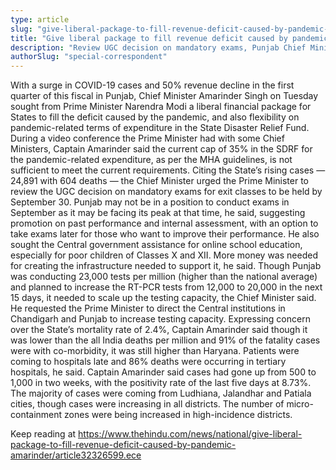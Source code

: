 ```yaml
---
type: article
slug: "give-liberal-package-to-fill-revenue-deficit-caused-by-pandemic-amarinder"
title: "Give liberal package to fill revenue deficit caused by pandemic: Amarinder"
description: "Review UGC decision on mandatory exams, Punjab Chief Minister tells PM"
authorSlug: "special-correspondent"
---
```


With a surge in COVID-19 cases and 50% revenue decline in the first quarter of this fiscal in Punjab, Chief Minister Amarinder Singh on Tuesday sought from Prime Minister Narendra Modi a liberal financial package for States to fill the deficit caused by the pandemic, and also flexibility on pandemic-related terms of expenditure in the State Disaster Relief Fund.
During a video conference the Prime Minister had with some Chief Ministers, Captain Amarinder said the current cap of 35% in the SDRF for the pandemic-related expenditure, as per the MHA guidelines, is not sufficient to meet the current requirements. 
Citing the State’s rising cases — 24,891 with 604 deaths — the Chief Minister urged the Prime Minister to review the UGC decision on mandatory exams for exit classes to be held by September 30. Punjab may not be in a position to conduct exams in September as it may be facing its peak at that time, he said, suggesting promotion on past performance and internal assessment, with an option to take exams later for those who want to improve their performance. He also sought the Central government assistance for online school education, especially for poor children of Classes X and XII. More money was needed for creating the infrastructure needed to support it, he said.
Though Punjab was conducting 23,000 tests per million (higher than the national average) and planned to increase the RT-PCR tests from 12,000 to 20,000 in the next 15 days, it needed to scale up the testing capacity, the Chief Minister said. He requested the Prime Minister to direct the Central institutions in Chandigarh and Punjab to increase testing capacity. 
 Expressing concern over the State’s mortality rate of 2.4%, Captain Amarinder said though it was lower than the all India deaths per million and 91% of the fatality cases were with co-morbidity, it was still higher than Haryana. Patients were coming to hospitals late and 86% deaths were occurring in tertiary hospitals, he said.
Captain Amarinder said cases had gone up from 500 to 1,000 in two weeks, with the positivity rate of the last five days at 8.73%. The majority of cases were coming from Ludhiana, Jalandhar and Patiala cities, though cases were increasing in all districts. The number of micro-containment zones were being increased in high-incidence districts. 

Keep reading at https://www.thehindu.com/news/national/give-liberal-package-to-fill-revenue-deficit-caused-by-pandemic-amarinder/article32326599.ece
